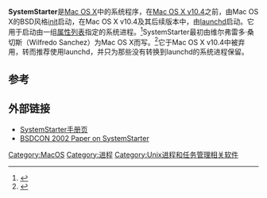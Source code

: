{{noteTA
|G1=IT
}}
'''SystemStarter'''是[[Mac_OS_X|Mac OS X]]中的系统程序，在[[Mac_OS_X_Tiger|Mac OS X v10.4]]之前，由Mac OS X的BSD风格[[init|init]]启动，在Mac OS X v10.4及其后续版本中，由[[launchd|launchd]]启动。它用于启动由一组[[Plist|属性列表]]指定的系统进程。<ref>{{cite web | url=http://developer.apple.com/documentation/Darwin/Reference/ManPages/man8/SystemStarter.8.html | title=Manual Page for SystemStarter | author=Apple Computer | date=April 12, 2002 | work=BSD System Manager's Manual | publisher=Apple Computer | accessdate=2006-12-23 | archive-date=2008-07-25 | archive-url=https://web.archive.org/web/20080725072943/http://developer.apple.com/documentation/Darwin/Reference/ManPages/man8/SystemStarter.8.html | dead-url=no }}</ref>SystemStarter最初由维尔弗雷多·桑切斯（Wilfredo Sanchez）为Mac OS X而写。<ref>{{cite web | url=http://www.wsanchez.net/blog/2001/05/wwdc_roundup.html | title=WWDC round-up | author=Wilfredo Sanchez | date=May 28, 2001 | work=Clever Name TBD | accessdate=2006-12-23 | deadurl=yes | archiveurl=https://web.archive.org/web/20070311035942/http://www.wsanchez.net/blog/2001/05/wwdc_roundup.html | archivedate=2007-03-11 }}</ref>它于Mac OS X v10.4中被弃用，转而推荐使用launchd，并只为那些没有转换到launchd的系统进程保留。

== 参考 ==
{{reflist}}

== 外部链接 ==
* [http://developer.apple.com/mac/library/documentation/Darwin/Reference/ManPages/man8/SystemStarter.8.html SystemStarter手册页]{{Wayback|url=http://developer.apple.com/mac/library/documentation/Darwin/Reference/ManPages/man8/SystemStarter.8.html |date=20100707101534 }}
* [http://www.usenix.org/events/bsdcon/full_papers/sanchez/sanchez_html/ BSDCON 2002 Paper on SystemStarter]{{Wayback|url=http://www.usenix.org/events/bsdcon/full_papers/sanchez/sanchez_html/ |date=20111219214420 }}

{{Unix中的服务管理}}
{{Mac-software-stub}}

[[Category:MacOS|Category:MacOS]]
[[Category:进程|Category:进程]]
[[Category:Unix进程和任务管理相关软件|Category:Unix进程和任务管理相关软件]]